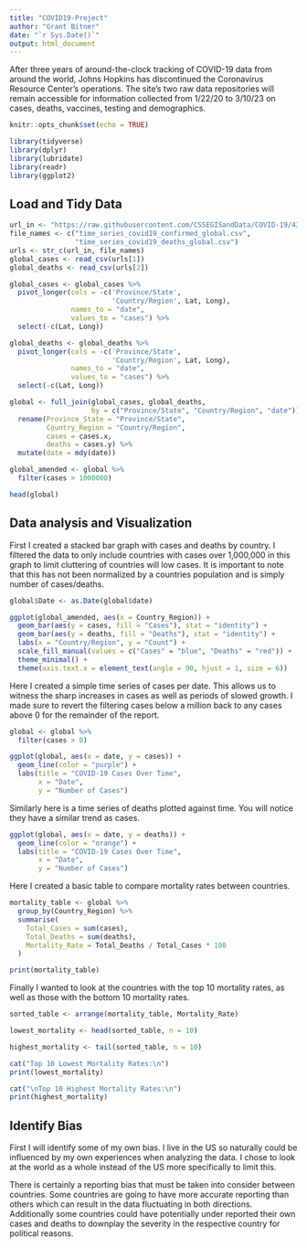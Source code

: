 ```yaml
---
title: "COVID19-Project"
author: "Grant Bitner"
date: "`r Sys.Date()`"
output: html_document
---
```


After three years of around-the-clock tracking of COVID-19 data from around the world, Johns Hopkins has discontinued the Coronavirus Resource Center's operations. The site's two raw data repositories will remain accessible for information collected from 1/22/20 to 3/10/23 on cases, deaths, vaccines, testing and demographics.

```r
knitr::opts_chunk$set(echo = TRUE)
```

```r
library(tidyverse)
library(dplyr)
library(lubridate)
library(readr)
library(ggplot2)
```

## Load and Tidy Data

```r
url_in <- "https://raw.githubusercontent.com/CSSEGISandData/COVID-19/4360e50239b4eb6b22f3a1759323748f36752177/csse_covid_19_data/csse_covid_19_time_series/"
file_names <- c("time_series_covid19_confirmed_global.csv",
                "time_series_covid19_deaths_global.csv")
urls <- str_c(url_in, file_names)
global_cases <- read_csv(urls[1])
global_deaths <- read_csv(urls[2])
```

```r
global_cases <- global_cases %>%
  pivot_longer(cols = -c('Province/State',
                         'Country/Region', Lat, Long),
               names_to = "date",
               values_to = "cases") %>%
  select(-c(Lat, Long))

global_deaths <- global_deaths %>%
  pivot_longer(cols = -c('Province/State',
                         'Country/Region', Lat, Long),
               names_to = "date",
               values_to = "cases") %>%
  select(-c(Lat, Long))

global <- full_join(global_cases, global_deaths,
                    by = c("Province/State", "Country/Region", "date")) %>%
  rename(Province_State = "Province/State",
         Country_Region = "Country/Region",
         cases = cases.x,
         deaths = cases.y) %>%
  mutate(date = mdy(date))

global_amended <- global %>%
  filter(cases > 1000000)

head(global)
```

## Data analysis and Visualization

First I created a stacked bar graph with cases and deaths by country. I filtered the data to only include countries with cases over 1,000,000 in this graph to limit cluttering of countries will low cases. It is important to note that this has not been normalized by a countries population and is simply number of cases/deaths.

```r
global$Date <- as.Date(global$date)

ggplot(global_amended, aes(x = Country_Region)) +
  geom_bar(aes(y = cases, fill = "Cases"), stat = "identity") +
  geom_bar(aes(y = deaths, fill = "Deaths"), stat = "identity") +
  labs(x = "Country/Region", y = "Count") +
  scale_fill_manual(values = c("Cases" = "blue", "Deaths" = "red")) +
  theme_minimal() +
  theme(axis.text.x = element_text(angle = 90, hjust = 1, size = 6))

```

Here I created a simple time series of cases per date. This allows us to witness the sharp increases in cases as well as periods of slowed growth. I made sure to revert the filtering cases below a million back to any cases above 0 for the remainder of the report.

```r
global <- global %>%
  filter(cases > 0)

ggplot(global, aes(x = date, y = cases)) +
  geom_line(color = "purple") +
  labs(title = "COVID-19 Cases Over Time",
       x = "Date",
       y = "Number of Cases")
```

Similarly here is a time series of deaths plotted against time. You will notice they have a similar trend as cases.

```r
ggplot(global, aes(x = date, y = deaths)) +
  geom_line(color = "orange") +
  labs(title = "COVID-19 Cases Over Time",
       x = "Date",
       y = "Number of Cases")
```

Here I created a basic table to compare mortality rates between countries.

```r
mortality_table <- global %>%
  group_by(Country_Region) %>%
  summarise(
    Total_Cases = sum(cases),
    Total_Deaths = sum(deaths),
    Mortality_Rate = Total_Deaths / Total_Cases * 100
  )

print(mortality_table)
```

Finally I wanted to look at the countries with the top 10 mortality rates, as well as those with the bottom 10 mortality rates.

```r
sorted_table <- arrange(mortality_table, Mortality_Rate)

lowest_mortality <- head(sorted_table, n = 10)

highest_mortality <- tail(sorted_table, n = 10)

cat("Top 10 Lowest Mortality Rates:\n")
print(lowest_mortality)

cat("\nTop 10 Highest Mortality Rates:\n")
print(highest_mortality)
```

## Identify Bias

First I will identify some of my own bias. I live in the US so naturally could be influenced by my own experiences when analyzing the data. I chose to look at the world as a whole instead of the US more specifically to limit this.

There is certainly a reporting bias that must be taken into consider between countries. Some countries are going to have more accurate reporting than others which can result in the data fluctuating in both directions. Additionally some countries could have potentially under reported their own cases and deaths to downplay the severity in the respective country for political reasons.

